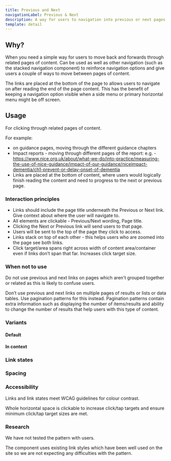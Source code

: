 ```yaml
---
title: Previous and Next
navigationLabel: Previous & Next
description: A way for users to navigation into previous or next pages of content.
template: detail
---
```


## Why?

When you need a simple way for users to move back and forwards through related pages of content. Can be used as well as other navigation (such as the stacked navigation component) to reinforce navigation options and give users a couple of ways to move between pages of content.

The links are placed at the bottom of the page to allows users to navigate on after reading the end of the page content. This has the benefit of keeping a navigation option visible when a side menu or primary horizontal menu might be off screen.


## Usage

For clicking through related pages of content.

For example:

- on guidance pages, moving through the different guidance chapters
- Impact reports - moving through different pages of the report: e.g. - https://www.nice.org.uk/about/what-we-do/into-practice/measuring-the-use-of-nice-guidance/impact-of-our-guidance/niceimpact-dementia/ch1-prevent-or-delay-onset-of-dementia
- Links are placed at the bottom of content, where users would logically finish reading the content and need to progress to the next or previous page.


### Interaction principles

- Links should include the page title underneath the Previous or Next link. Give context about where the user will navigate to.
- All elements are clickable - Previous/Next wording, Page title.
- Clicking the Next or Previous link will send users to that page.
- Users will be sent to the top of the page they click to access.
- Links stack on top of each other - this helps users who are zoomed into the page see both links.
- Click target/area spans right across width of content area/container even if links don’t span that far. Increases click target size.

### When not to use

Do not use previous and next links on pages which aren't grouped together or related as this is likely to confuse users.

Don’t use previous and next links on multiple pages of results or lists or data tables. Use pagination patterns for this instead. Pagination patterns contain extra information such as displaying the number of items/results and ability to change the number of results that help users with this type of content.


### Variants

#### Default

#### In context

### Link states

### Spacing

### Accessibility

Links and link states meet WCAG guidelines for colour contrast.

Whole horizontal space is clickable to increase click/tap targets and ensure minimum click/tap target sizes are met.

### Research

We have not tested the pattern with users.

The component uses existing link styles which have been well used on the site so we are not expecting any difficulties with the pattern.

